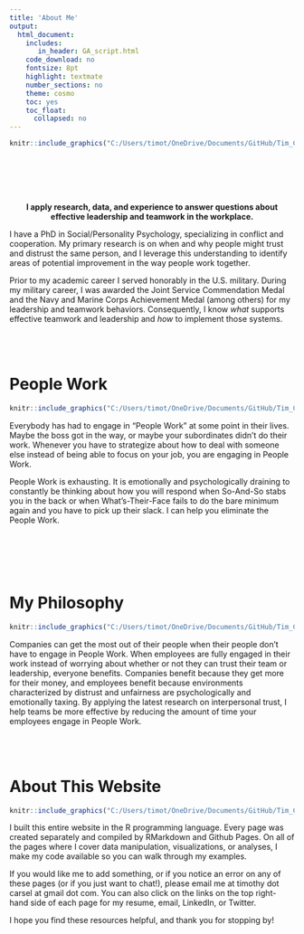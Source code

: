 ```yaml
---
title: 'About Me'
output:
  html_document:
    includes:
       in_header: GA_script.html
    code_download: no
    fontsize: 8pt
    highlight: textmate
    number_sections: no
    theme: cosmo    
    toc: yes
    toc_float:
      collapsed: no
---
```



```r
knitr::include_graphics("C:/Users/timot/OneDrive/Documents/GitHub/Tim_Carsel.github.io/headshot_9-2020.jpg")
```
<br/><br/><br/><br/>




<center>
**I apply research, data, and experience to answer questions about effective leadership and teamwork in the workplace.** 
</center>
I have a PhD in Social/Personality Psychology, specializing in conflict and cooperation. My primary research is on when and why people might trust and distrust the same person, and I leverage this understanding to identify areas of potential improvement in the way people work together. 

Prior to my academic career I served honorably in the U.S. military. During my military career, I was awarded the Joint Service Commendation Medal and the Navy and Marine Corps Achievement Medal (among others) for my leadership and teamwork behaviors. Consequently, I know *what* supports effective teamwork and leadership and *how* to implement those systems.
<br/><br/><br/><br/>




# People Work 
```r
knitr::include_graphics("C:/Users/timot/OneDrive/Documents/GitHub/Tim_Carsel.github.io/frustrated.jpg")
```

Everybody has had to engage in "People Work" at some point in their lives. Maybe the boss got in the way, or maybe your subordinates didn't do their work. Whenever you have to strategize about how to deal with someone else instead of being able to focus on your job, you are engaging in People Work. 

People Work is exhausting. It is emotionally and psychologically draining to constantly be thinking about how you will respond when So-And-So stabs you in the back or when What’s-Their-Face fails to do the bare minimum again and you have to pick up their slack. I can help you eliminate the People Work.

<br/><br/><br/><br/>




# My Philosophy 
```r
knitr::include_graphics("C:/Users/timot/OneDrive/Documents/GitHub/Tim_Carsel.github.io/workplace_image.jpg")
```

Companies can get the most out of their people when their people don't have to engage in People Work. When employees are fully engaged in their work instead of worrying about whether or not they can trust their team or leadership, everyone benefits. Companies benefit because they get more for their money, and employees benefit because environments characterized by distrust and unfairness are psychologically and emotionally taxing. By applying the latest research on interpersonal trust, I help teams be more effective by reducing the amount of time your employees engage in People Work. 
<br/><br/><br/><br/>




# About This Website
```r
knitr::include_graphics("C:/Users/timot/OneDrive/Documents/GitHub/Tim_Carsel.github.io/code.jpg")
```

I built this entire website in the R programming language. Every page was created separately and compiled by RMarkdown and Github Pages. On all of the pages where I cover data manipulation, visualizations, or analyses, I make my code available so you can walk through my examples. 

If you would like me to add something, or if you notice an error on any of these pages (or if you just want to chat!), please email me at timothy dot carsel at gmail dot com. You can also click on the links on the top right-hand side of each page for my resume, email, LinkedIn, or Twitter.

I hope you find these resources helpful, and thank you for stopping by!